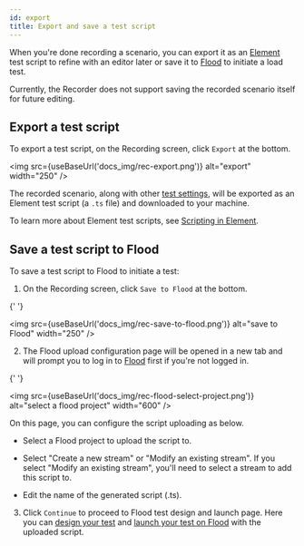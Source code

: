 ```yaml
---
id: export
title: Export and save a test script
---
```



When you're done recording a scenario, you can export it as an [Element][element] test script to refine with an editor later or save it to [Flood][flood] to initiate a load test.

Currently, the Recorder does not support saving the recorded scenario itself for future editing.

## Export a test script

To export a test script, on the Recording screen, click `Export` at the bottom.

<img src={useBaseUrl('docs_img/rec-export.png')} alt="export" width="250" />

The recorded scenario, along with other [test settings][test-settings], will be exported as an Element test script (a `.ts` file) and downloaded to your machine.

To learn more about Element test scripts, see [Scripting in Element][scritpting-in-element].

## Save a test script to Flood

To save a test script to Flood to initiate a test:

1. On the Recording screen, click `Save to Flood` at the bottom.

{' '}

<img src={useBaseUrl('docs_img/rec-save-to-flood.png')} alt="save to Flood" width="250" />

2. The Flood upload configuration page will be opened in a new tab and will prompt you to log in to [Flood][flood] first if you're not logged in.

{' '}

<img
	src={useBaseUrl('docs_img/rec-flood-select-project.png')}
	alt="select a flood project"
	width="600"
/>

On this page, you can configure the script uploading as below.

- Select a Flood project to upload the script to.

- Select "Create a new stream" or "Modify an existing stream". If you select "Modify an existing stream", you'll need to select a stream to add this script to.

- Edit the name of the generated script (.ts).

3. Click `Continue` to proceed to Flood test design and launch page. Here you can [design your test][design-test] and [launch your test on Flood][launch-test] with the uploaded script.

[element]: https://element.flood.io
[flood]: https://app.flood.io
[test-settings]: ./settings#test-settings
[scritpting-in-element]: https://element.flood.io/docs/start/scripting
[design-test]: https://guides.flood.io/overview-of-flood/designing-your-test
[launch-test]: https://guides.flood.io/overview-of-flood/launching-your-test
